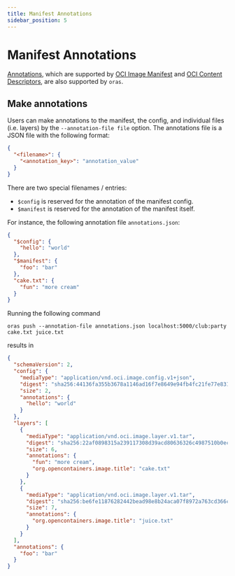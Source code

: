 ```yaml
---
title: Manifest Annotations
sidebar_position: 5
---
```


# Manifest Annotations

[Annotations](https://github.com/opencontainers/image-spec/blob/master/annotations.md),
which are supported by [OCI Image Manifest](https://github.com/opencontainers/image-spec/blob/master/manifest.md#image-manifest)
and [OCI Content Descriptors](https://github.com/opencontainers/image-spec/blob/master/descriptor.md),
are also supported by `oras`.

## Make annotations

Users can make annotations to the manifest, the config, and individual files (i.e. layers) by the `--annotation-file file` option.
The annotations file is a JSON file with the following format:

```json
{
  "<filename>": {
    "<annotation_key>": "annotation_value"
  }
}
```

There are two special filenames / entries:
- `$config` is reserved for the annotation of the manifest config.
- `$manifest` is reserved for the annotation of the manifest itself.

For instance, the following annotation file `annotations.json`:

```json
{
  "$config": {
    "hello": "world"
  },
  "$manifest": {
    "foo": "bar"
  },
  "cake.txt": {
    "fun": "more cream"
  }
}
```

Running the following command

```
oras push --annotation-file annotations.json localhost:5000/club:party cake.txt juice.txt
```

results in

```json
{
  "schemaVersion": 2,
  "config": {
    "mediaType": "application/vnd.oci.image.config.v1+json",
    "digest": "sha256:44136fa355b3678a1146ad16f7e8649e94fb4fc21fe77e8310c060f61caaff8a",
    "size": 2,
    "annotations": {
      "hello": "world"
    }
  },
  "layers": [
    {
      "mediaType": "application/vnd.oci.image.layer.v1.tar",
      "digest": "sha256:22af0898315a239117308d39acd80636326c4987510b0ec6848e58eb584ba82e",
      "size": 6,
      "annotations": {
        "fun": "more cream",
        "org.opencontainers.image.title": "cake.txt"
      }
    },
    {
      "mediaType": "application/vnd.oci.image.layer.v1.tar",
      "digest": "sha256:be6fe11876282442bead98e8b24aca07f8972a763cd366c56b4b5f7bcdd23eac",
      "size": 7,
      "annotations": {
        "org.opencontainers.image.title": "juice.txt"
      }
    }
  ],
  "annotations": {
    "foo": "bar"
  }
}
```
